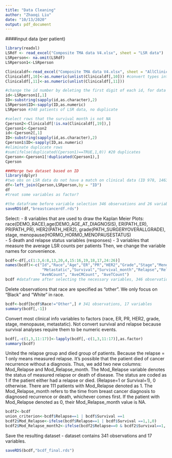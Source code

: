 ```yaml
---
title: "Data Cleaning"
author: "Zhaoqi Liu"
date: "10/13/2020"
output: pdf_document
---
```

####input data (per patient)
```r
library(readxl)
LSRdf <- read_excel("Composite TMA data V4.xlsx", sheet = "LSR data")
LSRperson<- na.omit(LSRdf)
LSRperson1<-LSRperson

Clinicaldf<-read_excel("Composite TMA data V4.xlsx", sheet = "AllClinicalInfo")
Clinicaldf[,10]<-as.numeric(unlist(Clinicaldf[,10])) #convert types into number from character 
Clinicaldf[,11]<-as.numeric(unlist(Clinicaldf[,11]))
```

```r
#change the id number by deleting the first digit of each id, for data merging 
id<-LSRperson1[,1]
ID<-substring(sapply(id,as.character),2)
LSRperson$ID<-sapply(ID,as.numeric)
LSRperson #348 patients of LSR data, no duplicate
```

```r
#select rows that the survival month is not NA
Cperson2<-Clinicaldf[!is.na(Clinicaldf[,19]),] 
Cperson1<-Cperson2
id<-Cperson2[,1]
ID<-substring(sapply(id,as.character),2)
Cperson1$ID<-sapply(ID,as.numeric)
#eliminate duplicate rows 
#sum(ifelse(duplicated(Cperson1)==TRUE,1,0)) #20 duplicates
Cperson<-Cperson1[!duplicated(Cperson1),]
Cperson
```

```r
###Merge two dataset based on ID 
library(dplyr)
#two obs on LSR data do not have a match on clinical data (ID 978, 1463)
df<-left_join(Cperson,LSRperson,by = "ID")
df
#treat some variables as factor? 
```


```r
#the dataframe before variable selection 346 observations and 26 variables
saveRDS(df,"breastcancerdf.rds")
```


Select: 
- 8 variables that are used to draw the Kaplan Meier Plots:
race(DEMO_RACE),age(DEMO_AGE_AT_DIAGNOSIS), ER(PATH_ER), PR(PATH_PR), HER2(PATH_HER2), grade(PATH_SURGERYOVERALLGRADE), stage, menopause(HORMO_HORMO_MENOPAUSESTATUS)  
- 5 death and relapse status variables (responses) 
- 3 variables that measure the average LSR counts per patients
Then, we change the variable names for convenience. 
```r
bcdf<-df[,c(1:3,6:8,13,20,4,15:16,19,18,17,24:26)]
names(bcdf)<-c("Id","Race","Age","ER","PR","HER2","Grade","Stage","Menopause",
                "Metastatic","Survival","Survival_month","Relapse","Relapse_month",
               "AveNCount", "AveCMCount", "AveTCount")
bcdf #dataframe after selecting the necessary variables, 346 observations and 17 variables

```


Delete observations that race are specified as "other". We only focus on "Black" and "White" in race.  
```r
bcdf<-bcdf[bcdf$Race!="Other",] # 341 observations, 17 variables
summary(bcdf[,-1])
```

Convert most clinical info variables to factors (race, ER, PR, HER2, grade, stage, menopause, metastatic). Not convert survival and relapse because survival analyses require them to be numeric events.

```r
bcdf[,-c(1,3,11:17)]<-lapply(bcdf[,-c(1,3,11:17)],as.factor)
summary(bcdf)
```

United the relapse group and died group of patients. 
Because the relapse = 1 only means measured relapse. It's possible that the patient died of cancer recurrence without a diagnosis. Thus, we add two new columns: Mod_Relapse and Mod_Relapse_month. The Mod_Relapse variable denotes the status of measured relapse or death of disease. The status are coded as 1 if the patient either had a relapse or died. (Relapse=1 or Survival=1), 0 otherwise. There are 111 patients with Mod_Relapse denoted as 1. The Mod_Relapse_month refers to the time from breast cancer diagnosis to diagnosed recurrence or death, whichever comes first. If the patient with Mod_Relapse denoted as 0, their Mod_Relapse_month value is NA. 
```r
bcdf2<-bcdf
union_criterion<-bcdf$Relapse==1 | bcdf$Survival ==1
bcdf2$Mod_Relapse<-ifelse(bcdf$Relapse==1 | bcdf$Survival ==1,1,0)
bcdf2$Mod_Relapse_month2<-ifelse(bcdf2$Relapse==0 & bcdf2$Survival==1, Survival_month, Relapse_month)
```



Save the resulting dataset 
- dataset contains 341 observations and 17 variables.
```r
saveRDS(bcdf,"bcdf_final.rds")
```

